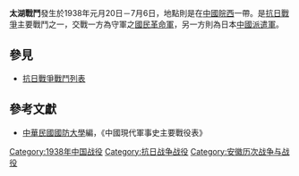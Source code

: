 {{Infobox Military Conflict|
campaign=|
image=|
caption=|
conflict=太湖戰鬥|
date=1938年元月20日－7月6日|
place=[[中國|中國]][[皖西|皖西]]|
result=國軍失去若干重要據點|
combatant1=中華民國國民革命軍21軍、145師、十軍|
combatant2=日軍之中國派遣軍6師團| 
commander1=陳萬仞|
commander2=|
strength1=|
strength2=|
casualties1=|
casualties2=|
}}
'''太湖戰鬥'''發生於1938年元月20日－7月6日，地點則是在[[中國|中國]][[皖西|皖西]]一帶。是[[抗日戰爭|抗日戰爭]]主要戰鬥之一，交戰一方為守軍之[[國民革命軍|國民革命軍]]，另一方則為日本[[中國派遣軍|中國派遣軍]]。

==參見==
*[[抗日戰爭戰鬥列表|抗日戰爭戰鬥列表]]

==參考文獻==
*[[中華民國|中華民國]][[國防大學_(臺灣)|國防大學]]編，《中國現代軍事史主要戰役表》

[[Category:1938年中国战役|Category:1938年中国战役]]
[[Category:抗日战争战役|Category:抗日战争战役]]
[[Category:安徽历次战争与战役|Category:安徽历次战争与战役]]